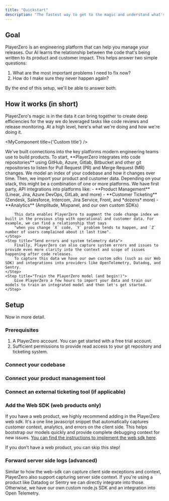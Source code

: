 ```yaml
---
title: "Quickstart"
description: "The fastest way to get to the magic and understand what's happening."
---
```



## Goal
PlayerZero is an engineering platform that can help you manage your releases.
Our AI learns the relationship between the code that's being written to its product and customer impact.
This helps answer two simple questions:
1. What are the most important problems I need to fix now?
2. How do I make sure they never happen again?

By the end of this setup, we'll be able to answer both.

## How it works (in short)
PlayerZero's magic is in the data it can bring together to create deep efficiencies for the way we do leveraged tasks like
code reviews and release monitoring. At a high level, here's what we're doing and how we're doing it.

<MyComponent title={'Custom title'} />

<Steps>
    <Step title="Connect your codebase">
        We've built connections into the key platforms modern engineering teams use to build products.
        To start, **PlayerZero integrates into code repositories** using GitHub, Azure, Gitlab, Bitbucket and other git repositories to listen
        for Pull Request (PR) and Merge Request (MR) changes. We model an index of your codebase and how it changes over time.
    </Step>
    <Step title="Connect your customer and operational data">
        Then, we import your product and customer data. Depending on your stack, this might be a combination of one or more platforms.
        We have first party, API integrations into platforms like:
        - **Product Management** (Linear, Jira, Azure DevOps, GitLab, and more)
        - **Customer Ticketing** (Zendesk, Salesforce, Intercom, Jira Service, Front, and *dozens* more)
        - **Analytics** (Amplitude, Mixpanel, and our own custom SDKs)

        This data enables PlayerZero to augment the code change index we built in the previous step with operational and customer data. For example, we can find a relationship that says
        "when you change `X` code, `Y` problem tends to happen, and `Z` number of users complained about it last time".
    </Step>
    <Step title="Send errors and system telemetry data">
        Finally, PlayerZero can also capture system errors and issues to provide even more clarity into the context and scope of issues happening after code releases.
        To capture this data we have our own custom sdks (such as our Web SDK) and integrations into providers like OpenTelemetry, Datadog, and Sentry.
    </Step>
    <Step title="Train the PlayerZero model (and begin!)">
        Give PlayerZero a few hours to import your data and train our models to train an integrated model and then let's get started.
    </Step>
</Steps>


## Setup
Now in more detail.
### Prerequisites
1. A PlayerZero account. You can get started with a free trial account.
2. Sufficient permissions to provide read access to your git repository and ticketing system.

### Connect your codebase

### Connect your product management tool

### Connect an external ticketing tool (if applicable)

### Add the Web SDK (web products only)
If you have a web product, we highly recommend adding in the PlayerZero web sdk. It's a one line javascript snippet
that automatically captures customer context, analytics, and errors on the client side. This helps bootstrap our models quickly and provide complete debugging context
for new issues. [You can find the instructions to implement the web sdk here](/api-reference/web/web-sdk).

If you don't have a web product, you can skip this step!

### Forward server side logs (advanced)
Similar to how the web-sdk can capture client side exceptions and context, PlayerZero also support capturing server side context.
If you're using a product like Datadog or Sentry we can directly integrate into those.
Otherwise, we have our own custom node.js SDK and an integration into Open Telemetry.
